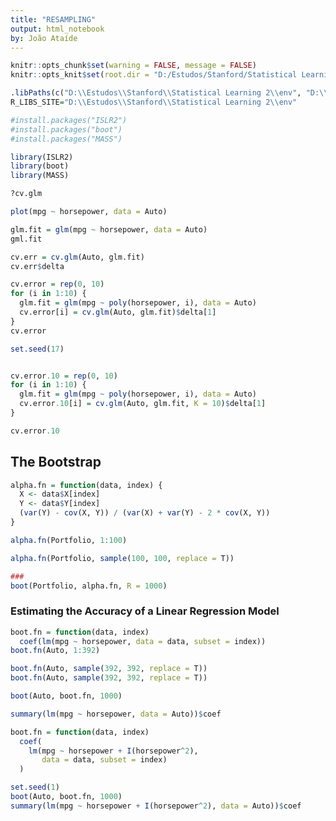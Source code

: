 ---
title: "RESAMPLING"
output: html_notebook
by: João Ataíde
---

```{r}
knitr::opts_chunk$set(warning = FALSE, message = FALSE)
knitr::opts_knit$set(root.dir = "D:/Estudos/Stanford/Statistical Learning 2")
```


```{r}
.libPaths(c("D:\\Estudos\\Stanford\\Statistical Learning 2\\env", "D:\\Estudos\\Stanford\\Statistical Learning 2\\env"))
R_LIBS_SITE="D:\\Estudos\\Stanford\\Statistical Learning 2\\env"
```

```{r}
#install.packages("ISLR2")
#install.packages("boot")
#install.packages("MASS")
```
```{r}
library(ISLR2)
library(boot)
library(MASS)
```
```{r}
?cv.glm
```
```{r}
plot(mpg ~ horsepower, data = Auto)
```
```{r LOOCV}
glm.fit = glm(mpg ~ horsepower, data = Auto)
gml.fit
```
```{r}
cv.err = cv.glm(Auto, glm.fit)
cv.err$delta
```
```{r}
cv.error = rep(0, 10)
for (i in 1:10) {
  glm.fit = glm(mpg ~ poly(horsepower, i), data = Auto)
  cv.error[i] = cv.glm(Auto, glm.fit)$delta[1]
}
cv.error
```
```{r}
set.seed(17)


cv.error.10 = rep(0, 10)
for (i in 1:10) {
  glm.fit = glm(mpg ~ poly(horsepower, i), data = Auto)
  cv.error.10[i] = cv.glm(Auto, glm.fit, K = 10)$delta[1]
}

cv.error.10
```


## The Bootstrap
```{r}
alpha.fn = function(data, index) {
  X <- data$X[index]
  Y <- data$Y[index]
  (var(Y) - cov(X, Y)) / (var(X) + var(Y) - 2 * cov(X, Y))
}
```

```{r}
alpha.fn(Portfolio, 1:100)
```

```{r}
alpha.fn(Portfolio, sample(100, 100, replace = T))
```
```{r}
###
boot(Portfolio, alpha.fn, R = 1000)
```
### Estimating the Accuracy of a Linear Regression Model
```{r}
boot.fn = function(data, index)
  coef(lm(mpg ~ horsepower, data = data, subset = index))
boot.fn(Auto, 1:392)
```
```{r}
boot.fn(Auto, sample(392, 392, replace = T))
boot.fn(Auto, sample(392, 392, replace = T))
```
```{r}
boot(Auto, boot.fn, 1000)
```
```{r}
summary(lm(mpg ~ horsepower, data = Auto))$coef
```
```{r}
boot.fn = function(data, index)
  coef(
    lm(mpg ~ horsepower + I(horsepower^2),
       data = data, subset = index)
  )
```
```{r}
set.seed(1)
boot(Auto, boot.fn, 1000)
summary(lm(mpg ~ horsepower + I(horsepower^2), data = Auto))$coef
```
